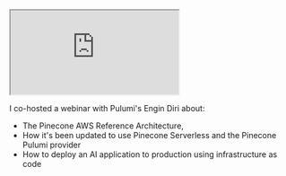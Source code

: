 







<iframe 
  className="youtube-video"
  src="https://www.youtube.com/embed/D0cOJNf0pCQ"
  title="YouTube video player" 
  allow="fullscreen;">
</iframe>

I co-hosted a webinar with Pulumi's Engin Diri about: 
* The Pinecone AWS Reference Architecture, 
* How it's been updated to use Pinecone Serverless and the Pinecone Pulumi provider
* How to deploy an AI application to production using infrastructure as code

